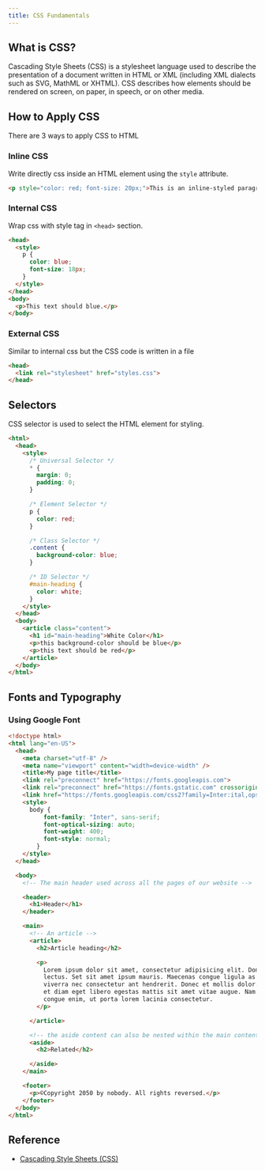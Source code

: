 ```yaml
---
title: CSS Fundamentals
---
```


## What is CSS?

Cascading Style Sheets (CSS) is a stylesheet language used to describe the presentation of a document written in HTML or XML (including XML dialects such as SVG, MathML or XHTML). CSS describes how elements should be rendered on screen, on paper, in speech, or on other media.

## How to Apply CSS

There are 3 ways to apply CSS to HTML

### Inline CSS

Write directly css inside an HTML element using the `style` attribute.

```html "style="color: red; font-size: 20px;""
<p style="color: red; font-size: 20px;">This is an inline-styled paragraph.</p>
```

### Internal CSS
Wrap css with style tag in `<head>` section.
```html ins={2-7}
<head>
  <style>
    p {
      color: blue;
      font-size: 18px;
    }
  </style>
</head>
<body>
  <p>This text should blue.</p>
</body>
```

### External CSS

Similar to internal css but the CSS code is written in a file

```html ins={2}
<head>
  <link rel="stylesheet" href="styles.css">
</head>
```

## Selectors

CSS selector is used to select the HTML element for styling.

```html
<html>
  <head>
    <style>
      /* Universal Selector */
      * {
        margin: 0;
        padding: 0;
      }

      /* Element Selector */
      p {
        color: red;
      }

      /* Class Selector */
      .content {
        background-color: blue;
      }

      /* ID Selector */
      #main-heading {
        color: white;
      }
    </style>
  </head>
  <body>
    <article class="content">
      <h1 id="main-heading">White Color</h1>
      <p>this background-color should be blue</p>
      <p>this text should be red</p>
    </article>
  </body>
</html>
```


## Fonts and Typography

### Using Google Font

```html ins={7-9, 12}
<!doctype html>
<html lang="en-US">
  <head>
    <meta charset="utf-8" />
    <meta name="viewport" content="width=device-width" />
    <title>My page title</title>
    <link rel="preconnect" href="https://fonts.googleapis.com">
    <link rel="preconnect" href="https://fonts.gstatic.com" crossorigin>
    <link href="https://fonts.googleapis.com/css2?family=Inter:ital,opsz,wght@0,14..32,100..900;1,14..32,100..900&display=swap" rel="stylesheet">
    <style>
      body {
          font-family: "Inter", sans-serif;
          font-optical-sizing: auto;
          font-weight: 400;
          font-style: normal;
        }
    </style>
  </head>

  <body>
    <!-- The main header used across all the pages of our website -->

    <header>
      <h1>Header</h1>
    </header>

    <main>
      <!-- An article -->
      <article>
        <h2>Article heading</h2>

        <p>
          Lorem ipsum dolor sit amet, consectetur adipisicing elit. Donec a diam
          lectus. Set sit amet ipsum mauris. Maecenas congue ligula as quam
          viverra nec consectetur ant hendrerit. Donec et mollis dolor. Praesent
          et diam eget libero egestas mattis sit amet vitae augue. Nam tincidunt
          congue enim, ut porta lorem lacinia consectetur.
        </p>

      </article>

      <!-- the aside content can also be nested within the main content -->
      <aside>
        <h2>Related</h2>

      </aside>
    </main>

    <footer>
      <p>©Copyright 2050 by nobody. All rights reversed.</p>
    </footer>
  </body>
</html>
```
## Reference

- [Cascading Style Sheets (CSS)](https://developer.mozilla.org/en-US/docs/Web/CSS)

